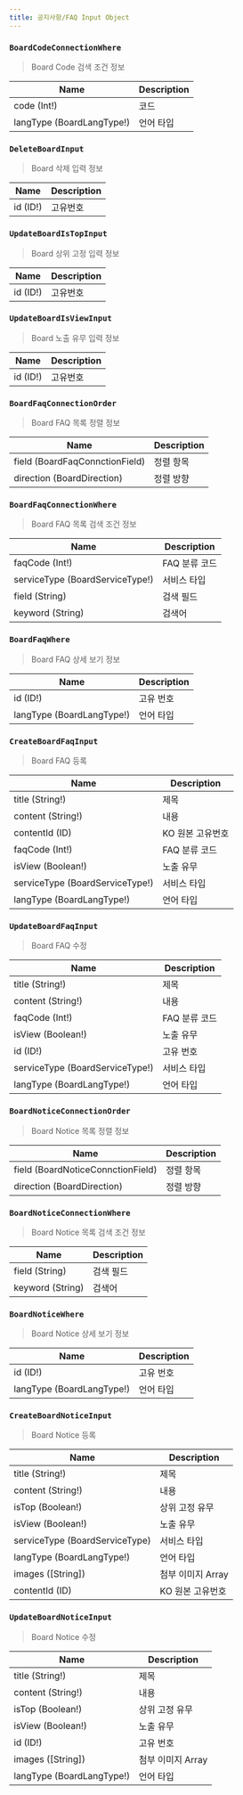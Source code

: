 ```yaml
---
title: 공지사항/FAQ Input Object
---
```



### `BoardCodeConnectionWhere`
> Board Code 검색 조건 정보 

| Name | Description |
| -------- | ------- | 
| code (Int!) | 코드 |
| langType (<Link to="/enum/board/#BoardLangType">BoardLangType!</Link>) | 언어 타입 |

### `DeleteBoardInput`
> Board 삭제 입력 정보

| Name | Description |
| -------- | ------- | 
| id (ID!) | 고유번호 |

### `UpdateBoardIsTopInput`
> Board 상위 고정 입력 정보

| Name | Description |
| -------- | ------- | 
| id (ID!) | 고유번호 |

### `UpdateBoardIsViewInput`
> Board 노출 유무 입력 정보

| Name | Description |
| -------- | ------- | 
| id (ID!) | 고유번호 |

### `BoardFaqConnectionOrder`
> Board FAQ 목록 정렬 정보

| Name | Description |
| -------- | ------- | 
| field (<Link to="/enum/board/#BoardFaqConnctionField">BoardFaqConnctionField</Link>) | 정렬 항목
| direction (<Link to="/enum/board/#BoardDirection">BoardDirection</Link>) | 정렬 방향

### `BoardFaqConnectionWhere`
> Board FAQ 목록 검색 조건 정보

| Name | Description |
| -------- | ------- | 
| faqCode (Int!) | FAQ 분류 코드 |
| serviceType (<Link to="/enum/board/#BoardServiceType">BoardServiceType!</Link>) | 서비스 타입 |
| field (String) | 검색 필드 |
| keyword (String) | 검색어 |

### `BoardFaqWhere`
> Board FAQ 상세 보기 정보

| Name | Description |
| -------- | ------- | 
| id (ID!) | 고유 번호 |
| langType (<Link to="/enum/board/#BoardLangType">BoardLangType!</Link>) | 언어 타입 |

### `CreateBoardFaqInput`
> Board FAQ 등록 

| Name | Description |
| -------- | ------- | 
| title (String!)  | 제목 | 
| content (String!) | 내용 | 
| contentId (ID) | KO 원본 고유번호 | 
| faqCode (Int!) | FAQ 분류 코드 |
| isView (Boolean!) | 노출 유무 |
| serviceType (<Link to="/enum/board/#BoardServiceType">BoardServiceType!</Link>) | 서비스 타입 |
| langType (<Link to="/enum/board/#langType">BoardLangType!</Link>) | 언어 타입 |

### `UpdateBoardFaqInput`
> Board FAQ 수정

| Name | Description |
| -------- | ------- | 
| title (String!)  | 제목 | 
| content (String!) | 내용 | 
| faqCode (Int!) | FAQ 분류 코드 |
| isView (Boolean!) | 노출 유무 |
| id (ID!) | 고유 번호 |
| serviceType (<Link to="/enum/board/#BoardServiceType">BoardServiceType!</Link>) | 서비스 타입 |
| langType (<Link to="/enum/board/#BoardLangType">BoardLangType!</Link>) | 언어 타입 |

### `BoardNoticeConnectionOrder`
> Board Notice 목록 정렬 정보

| Name | Description |
| -------- | ------- | 
| field (<Link to="/enum/board/#BoardNoticeConnctionField">BoardNoticeConnctionField</Link>) | 정렬 항목
| direction (<Link to="/enum/board/#BoardDirection">BoardDirection</Link>) | 정렬 방향

### `BoardNoticeConnectionWhere`
> Board Notice 목록 검색 조건 정보

| Name | Description |
| -------- | ------- | 
| field (String) | 검색 필드 |
| keyword (String) | 검색어 |

### `BoardNoticeWhere`
> Board Notice 상세 보기 정보

| Name | Description |
| -------- | ------- | 
| id (ID!) | 고유 번호 |
| langType (<Link to="/enum/board/#BoardLangType">BoardLangType!</Link>) | 언어 타입 |

### `CreateBoardNoticeInput`
> Board Notice 등록 

| Name | Description |
| -------- | ------- | 
| title (String!)  | 제목 | 
| content (String!) | 내용 |
| isTop (Boolean!) | 상위 고정 유무 |
| isView (Boolean!) | 노출 유무 |
| serviceType (<Link to="/enum/board/#BoardServiceType">BoardServiceType</Link>) | 서비스 타입 |
| langType (<Link to="/enum/board/#BoardLangType">BoardLangType!</Link>) | 언어 타입 |
| images ([String]) | 첨부 이미지 Array |
| contentId (ID) | KO 원본 고유번호 | 

### `UpdateBoardNoticeInput`
> Board Notice 수정

| Name | Description |
| -------- | ------- | 
| title (String!)  | 제목 | 
| content (String!) | 내용 |
| isTop (Boolean!) | 상위 고정 유무 |
| isView (Boolean!) | 노출 유무 |
| id (ID!) | 고유 번호 |
| images ([String]) | 첨부 이미지 Array |
| langType (<Link to="/enum/board/#BoardLangType">BoardLangType!</Link>) | 언어 타입 |

